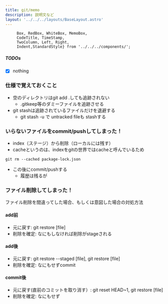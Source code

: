 ```yaml
---
title: git/memo
description: 説明文など
layout: '../../../layouts/BaseLayout.astro'
---
```



         Box, RedBox, WhiteBox, MemoBox, 
         CodeTitle, TimeStamp,
         TwoColumn, Left, Right,
         Indent,StandardStyle} from '../../../components/';

<StandardStyle />

##### TODOs

 - [x] nothing

### 仕様で覚えておくこと
- 空のディレクトリはgit add .しても追跡されない
  - .gitkeep等のダミーファイルを追跡させる
- git stashは追跡されているファイルだけを退避する
  - git stash -u で untracked fileも stashする





### いらないファイルをcommit/pushしてしまった！
- index（ステージ）から削除（ローカルには残す）
- cacheというのは、indexをgitの世界ではcacheと呼んでいるため
```
git rm --cached package-lock.json

```
- この後にcommit/pushする
  - 履歴は残るが

### ファイル削除してしまった！
ファイル削除を間違ってした場合、もしくは意図した場合の対処方法

#### add前
- 元に戻す: git restore [file]
- 削除を確定: なにもしなければ削除がstageされる

#### add後
- 元に戻す: git restore --staged [file], git restore [file]
- 削除を確定:  なにもせずcommit

#### commit後
- 元に戻す(直前のコミットを取り消す）: git reset HEAD~1, git restore [file]
- 削除を確定:  なにもせず

